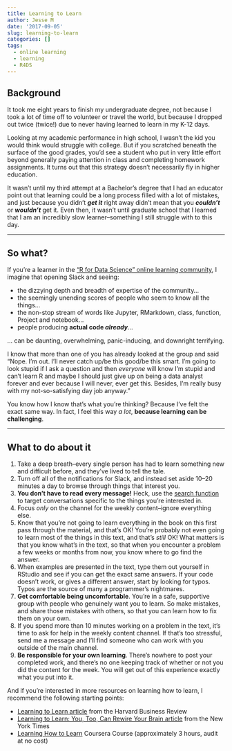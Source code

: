 ```yaml
---
title: Learning to Learn
author: Jesse M
date: '2017-09-05'
slug: learning-to-learn
categories: []
tags:
  - online learning
  - learning
  - R4DS
---
```


## Background
It took me eight years to finish my undergraduate degree, not because I took a lot of time off to volunteer or travel the world, but because I dropped out twice (twice!) due to never having learned to learn in my K-12 days.  

Looking at my academic performance in high school, I wasn’t the kid you would think would struggle with college. But if you scratched beneath the surface of the good grades, you’d see a student who put in very little effort beyond generally paying attention in class and completing homework assignments. It turns out that this strategy doesn’t necessarily fly in higher education.  

It wasn’t until my third attempt at a Bachelor’s degree that I had an educator point out that learning could be a long process filled with a lot of mistakes, and just because you didn’t __*get it*__ right away didn’t mean that you __*couldn’t*__ or __*wouldn’t*__ get it. Even then, it wasn’t until graduate school that I learned that I am an incredibly slow learner--something I still struggle with to this day.  

***

## So what?
If you’re a learner in the [“R for Data Science” online learning community](https://www.jessemaegan.com/post/r4ds-the-next-iteration/), I imagine that opening Slack and seeing:

* the dizzying depth and breadth of expertise of the community…
* the seemingly unending scores of people who seem to know all the things…
* the non-stop stream of words like Jupyter, RMarkdown, class, function, Project and notebook…
* people producing __actual code *already*__…  

… can be daunting, overwhelming, panic-inducing, and downright terrifying.  

I know that more than one of you has already looked at the group and said “Nope. I’m out. I’ll never catch up/be this good/be this smart. I’m going to look stupid if I ask a question and then _everyone_ will know I’m stupid and can’t learn R and maybe I should just give up on being a data analyst forever and ever because I will never, ever get this. Besides, I’m really busy with my not-so-satisfying day job anyway.”  

You know how I know that’s what you’re thinking? Because I’ve felt the exact same way. In fact, I feel this way _a lot_, __because learning can be challenging__.   

*** 

## What to do about it
1. Take a deep breath--every single person has had to learn something new and difficult before, and they’ve lived to tell the tale.
2. Turn off all of the notifications for Slack, and instead set aside 10--20 minutes a day to browse through things that interest you.
3. __You don’t have to read every message!__ Heck, use the [search function](https://get.slack.help/hc/en-us/articles/202528808-Search-in-Slack-) to target conversations specific to the things you’re interested in.
4. Focus _only_ on the channel for the weekly content--ignore everything else.
5. Know that you’re not going to learn everything in the book on this first pass through the material, and that’s OK! You’re probably not even going to learn most of the things in this text, and that’s _still_ OK! What matters is that you know what’s in the text, so that when you encounter a problem a few weeks or months from now, you know where to go find the answer.
6. When examples are presented in the text, type them out yourself in RStudio and see if you can get the exact same answers. If your code doesn’t work, or gives a different answer, start by looking for typos. Typos are the source of many a programmer’s nightmares.
7. __Get comfortable being uncomfortable__. You’re in a safe, supportive group with people who genuinely want you to learn. So make mistakes, and share those mistakes with others, so that you can learn how to fix them on your own.
8. If you spend more than 10 minutes working on a problem in the text, it’s time to ask for help in the weekly content channel. If that’s too stressful, send me a message and I’ll find someone who can work with you outside of the main channel.  
9. __Be responsible for your own learning__. There’s nowhere to post your completed work, and there’s no one keeping track of whether or not you did the content for the week. You will get out of this experience exactly what you put into it.  

And if you’re interested in more resources on learning how to learn, I recommend the following starting points:  

* [Learning to Learn article](https://hbr.org/2016/03/learning-to-learn) from the Harvard Business Review
* [Learning to Learn: You, Too, Can Rewire Your Brain article](https://www.nytimes.com/2017/08/04/education/edlife/learning-how-to-learn-barbara-oakley.html?mcubz=0) from the New York Times
* [Learning How to Learn](https://www.coursera.org/learn/learning-how-to-learn) Coursera Course (approximately 3 hours, audit at no cost)